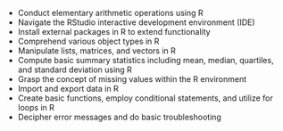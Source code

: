 - Conduct elementary arithmetic operations using R
- Navigate the RStudio interactive development environment (IDE)
- Install external packages in R to extend functionality
- Comprehend various object types in R
- Manipulate lists, matrices, and vectors in R
- Compute basic summary statistics including mean, median, quartiles, and standard deviation using R
- Grasp the concept of missing values within the R environment
- Import and export data in R
- Create basic functions, employ conditional statements, and utilize for loops in R
- Decipher error messages and do basic troubleshooting